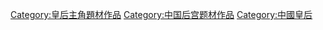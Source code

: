 [[Category:皇后主角題材作品|Category:皇后主角題材作品]]
[[Category:中国后宫题材作品|Category:中国后宫题材作品]]
[[Category:中國皇后|Category:中國皇后]]